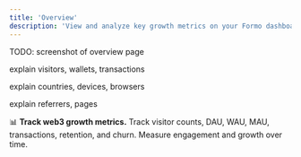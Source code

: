 ```yaml
---
title: 'Overview'
description: 'View and analyze key growth metrics on your Formo dashboard.'
---
```


TODO: screenshot of overview page

explain visitors, wallets, transactions

explain countries, devices, browsers

explain referrers, pages

📊 **Track web3 growth metrics.** Track visitor counts, DAU, WAU, MAU, transactions, retention, and churn. Measure engagement and growth over time.
